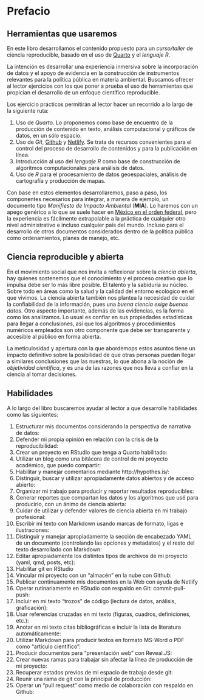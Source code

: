 # Prefacio {.unnumbered}

## Herramientas que usaremos

En este libro desarrollamos el contenido propuesto para un *curso/taller* de ciencia reproducible, basado en el uso de [Quarto](https://quarto.org/docs/books) y el *lenguaje R*.  

La intención es desarrollar una experiencia inmersiva sobre la incorporación de datos y el apoyo de evidencia en la construcción de instrumentos relevantes para la política pública en materia ambiental. Buscamos ofrecer al lector ejercicios con los que poner a prueba el uso de herramientas que propician el desarrollo de un enfoque científico reproducible.  

Los ejercicio prácticos permitirán al lector hacer un recorrido a lo largo de la siguiente ruta:

1.  Uso de *Quarto*. Lo proponemos como base de encuentro de la producción de contenido en texto, análisis computacional y gráficos de datos, en un sólo espacio.
2.  Uso de *Git*, [Github](http://www.github.com) y [Netlify](http://www.netlify.com). Se trata de recursos convenientes para el control del proceso de desarrollo de contenidos y para la publicación en línea.
3.  Introducción al uso del *lenguaje R* como base de construcción de algoritmos computacionales para análisis de datos.
4.  Uso de *R* para el procesamiento de datos geoespaciales, análisis de cartografía y producción de mapas.

Con base en estos elementos desarrollaremos, paso a paso, los componentes necesarios para integrar, a manera de ejemplo, un documento tipo *Manifiesto de Impacto Ambiental* (**MIA**). Lo haremos con un apego genérico a lo que se suele hacer en [México en el orden federal](https://www.gob.mx/semarnat/documentos/guias-de-impacto-ambiental), pero la experiencia es fácilmente extrapolable a la práctica de cualquier otro nivel administrativo e incluso cualquier país del mundo. Incluso para el desarrollo de otros documentos considerados dentro de la política pública como ordenamientos, planes de manejo, etc.    

## Ciencia reproducible y abierta

En el movimiento social que nos invita a reflexionar sobre la *ciencia abierta*, hay quienes sostenemos que el conocimiento y el proceso creativo que lo impulsa debe ser lo más libre posible. El talento y la sabiduría su núcleo. Sobre todo en áreas como la salud y la calidad del entorno ecológico en el que vivimos. La ciencia abierta también nos plantea la necesidad de cuidar la confiabilidad de la información, pues una *buena ciencia exige buenos datos*. Otro aspecto importante, además de las evidencias, es la forma como los analizamos. Lo usual es confiar en sus propiedades estadísticas para llegar a conclusiones, así que los algoritmos y procedimientos numéricos empleados son otro componente que debe ser transparente y accesible al público en forma abierta. 

La meticulosidad y apertura con la que abordemops estos asuntos tiene un impacto definitivo sobre la posibilidad de que otras personas puedan llegar a similares conclusiones que las nuestras, lo que abona a la noción de *objetividad científica*, y es una de las razones que nos lleva a confiar en la ciencia al tomar decisiones.


## Habilidades

A lo largo del libro buscaremos ayudar al lector a que desarrolle  habilidades como las siguientes:

1. Estructurar mis documentos considerando la perspectiva de narrativa de datos:
1. Defender mi propia opinión en relación con la crisis de la reproducibilidad:
1. Crear un proyecto en RStudio que tenga a Quarto habilitado:
1. Utilizar un blog como una bitácora de control de mi proyecto académico, que puedo compartir:
1. Habilitar y manejar comentarios mediante http://hypothes.is/:
1. Distinguir, buscar y utilizar apropiadamente datos abiertos y de acceso abierto:
1. Organizar mi trabajo para producir y reportar resultados reproducibles:
1. Generar reportes que compartan los datos y los algoritmos que usé para producirlo, con un ánimo de ciencia abierta:
1. Cuidar de utilizar y defender valores de ciencia abierta en mi trabajo profesional:
1. Escribir mi texto con Markdown usando marcas de formato, ligas e ilustraciones:
1. Distinguir y manejar apropiadamente la sección de encabezado YAML de un documento (controlando las opciones y metadatos) y el resto del texto desarrollado con Markdown:
1. Editar apropiadamente los distintos tipos de archivos de mi proyecto (yaml, qmd, posts, etc):
1. Habilitar git en RStudio
1. Vincular mi proyecto con un "almacén" en la nube con Github:
1. Publicar continuamente mis documentos en la Web con ayuda de Netlify
1. Operar rutinariamente en RStudio con respaldo en Git: commit-pull-push:
1. Incluir en mi texto "trozos" de código (lectura de datos, análisis, graficación):
1. Usar referencias cruzadas en mi texto (figuras, cuadros, definiciones, etc.):
1. Anotar en mi texto citas bibliográficas e incluir la lista de literatura automáticamente:
1. Utilizar Markdown para producir textos en formato MS-Word o PDF como "artículo científico":
1. Producir documentos para "presentación web" con Reveal.JS:
1. Crear nuevas ramas para trabajar sin afectar la línea de producción de mi proyecto:
1. Recuperar estados previos de mi espacio de trabajo desde git:
1. Reunir una rama de git con la principal de producción:
1. Operar un "pull request" como medio de colaboración con respaldo en Github: